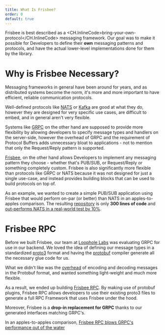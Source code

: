 ```yaml
---
title: What Is Frisbee?
order: 0
default: true
---
```


Frisbee is best described as a <CH.InlineCode>bring-your-own-protocol</CH.InlineCode> messaging framework. Our goal was
to make it possible for Developers to define their **own** messaging patterns and protocols, and have the actual
lower-level implementations done for them by the library.

# Why is Frisbee Necessary?

Messaging frameworks in general have been around for years, and as distributed systems become the norm, it's more and
more important to have efficient, reliable communication protocols.

Well-defined protocols like [NATS](https://nats.io) or [Kafka](https://kafka.apache.org/) are good at what they do,
however they are designed for very specific use cases, are difficult to embed, and in general aren't very flexible.

Systems like [GRPC](https://grpc.io) on the other hand are supposed to provide more flexibility by allowing developers
to specify message types and handlers on the server-side, however the overhead of GRPC and the requirement of Protocol
Buffers adds unnecessary bloat to applications - not to mention that only the Request/Reply pattern is supported.

[Frisbee](https://github.com/loopholelabs/frisbee), on the other hand allows Developers to implement any messaging
pattern they choose - whether that's PUB/SUB, or Request/Reply or something completely custom. Frisbee is also
significantly more flexible than protocols like GRPC or NATS because it was not designed for just a single use-case,
and instead provides building blocks that can be used to build protocols on top of.

As an example, we wanted to create a simple PUB/SUB application using Frisbee that would perform on-par (or better) than
NATS in an apples-to-apples comparison. The resulting [repository](https://github.com/loopholelabs/frisbee-benchmarks/tree/master/nats-benchmark/frisbee)
is only **300 lines of code** and [out-performs NATS in a real-world test by 10%]().

# Frisbee RPC

Before we built Frisbee, our team at [Loophole Labs](https://loopholelabs.io) was evaluating GRPC for use in our backend.
We loved the idea of defining our message types in a standardized [proto3](https://developers.google.com/protocol-buffers/docs/proto3)
format and having the [protobuf](https://github.com/protocolbuffers/protobuf) compiler generate all the necessary
glue code for us.

What we didn't like was the [overhead](https://github.com/boguslaw-wojcik/encoding-benchmarks) of encoding and decoding
messages in the Protobuf format, and wanted something light-weight and much more flexible.

As a result, we ended up building [Frisbee RPC](). By making use of protobuf plugins, Frisbee RPC allows developers to
use their existing proto3 files to generate a full RPC Framework that uses Frisbee under the hood.

Moreover, Frisbee is a **drop-in replacement for GRPC** thanks to our generated interfaces matching GRPC's.

In an apples-to-apples comparison, [Frisbee RPC blows GRPC's performance out of the water](.)
